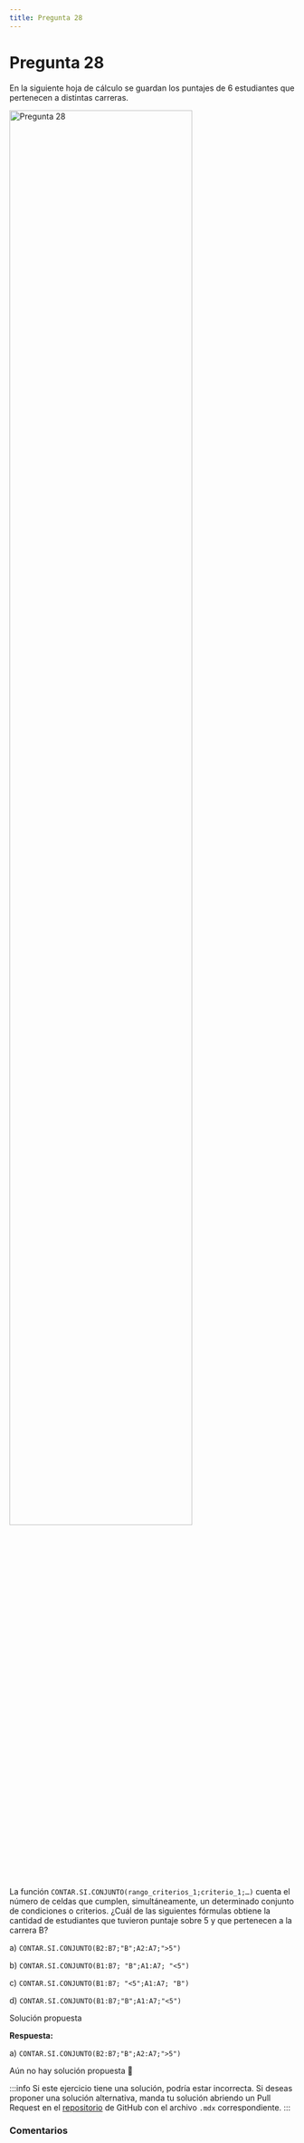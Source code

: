 ```yaml
---
title: Pregunta 28
---
```



# Pregunta 28

<div className="exercise">
En la siguiente hoja de cálculo se guardan los puntajes de 6 estudiantes que pertenecen a distintas
carreras.

<Image
  src="engineering/computing/exercises/2017-2/p28/image.png"
  alt="Pregunta 28"
  width="80%"
/>

La función `CONTAR.SI.CONJUNTO(rango_criterios_1;criterio_1;…)` cuenta el número de celdas que
cumplen, simultáneamente, un determinado conjunto de condiciones o criterios. ¿Cuál de las
siguientes fórmulas obtiene la cantidad de estudiantes que tuvieron puntaje sobre 5 y que
pertenecen a la carrera B?

a) `CONTAR.SI.CONJUNTO(B2:B7;"B";A2:A7;">5")`

b) `CONTAR.SI.CONJUNTO(B1:B7; "B";A1:A7; "<5")`

c) `CONTAR.SI.CONJUNTO(B1:B7; "<5";A1:A7; "B")`

d) `CONTAR.SI.CONJUNTO(B1:B7;"B";A1:A7;"<5")`
</div>

<MDXDetails>
<summary>Solución propuesta</summary>

<div className="exercise">

**Respuesta:**

a) `CONTAR.SI.CONJUNTO(B2:B7;"B";A2:A7;">5")`

Aún no hay solución propuesta 🥲
</div>

:::info
Si este ejercicio tiene una solución, podría estar incorrecta. Si deseas proponer una solución alternativa, manda tu solución abriendo
un Pull Request en el [repositorio](https://github.com/crow-rojas/apuntes-fundamentals/pulls) de GitHub con el archivo
`.mdx` correspondiente.
:::

</MDXDetails>

### Comentarios

<Disqus
  url="https://crow-rojas.github.io/apuntes-fundamentals/docs/engineering/computing/exercises/2017-2/p28"
  identifier="docs/engineering/computing/exercises/2017-2/p28"
  title="2017-2 Computación - Pregunta 28"
/>
